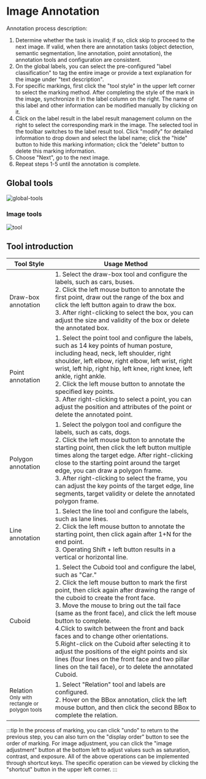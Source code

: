# Image Annotation

Annotation process description:

1. Determine whether the task is invalid; if so, click skip to proceed to the next image. If valid, when there are annotation tasks (object detection, semantic segmentation, line annotation, point annotation), the annotation tools and configuration are consistent.
2. On the global labels, you can select the pre-configured "label classification" to tag the entire image or provide a text explanation for the image under "text description".
3. For specific markings, first click the "tool style" in the upper left corner to select the marking method. After completing the style of the mark in the image, synchronize it in the label column on the right. The name of this label and other information can be modified manually by clicking on it.
4. Click on the label result in the label result management column on the right to select the corresponding mark in the image. The selected tool in the toolbar switches to the label result tool. Click "modify" for detailed information to drop down and select the label name; click the "hide" button to hide this marking information; click the "delete" button to delete this marking information.
5. Choose "Next", go to the next image.
6. Repeat steps 1-5 until the annotation is complete.



## Global tools

![global-tools](/en/image-global.png)


### Image tools

![tool](/en/image-tool.png)


## Tool introduction

<table className="table">
<thead>
    <tr>
        <th>Tool Style</th>
        <th style={{ whiteSpace: 'nowrap' }}>Usage Method</th>
    </tr>
    </thead>
    <tbody>
    <tr>
        <td>Draw-box annotation</td>
        <td>1. Select the draw-box tool and configure the labels, such as cars, buses.<br />2. Click the left mouse button to annotate the first point, draw out the range of the box and click the left button again to draw the box. <br />3. After right-clicking to select the box, you can adjust the size and validity of the box or delete the annotated box.</td>
    </tr>
    <tr>
        <td>Point annotation</td>
        <td>1. Select the point tool and configure the labels, such as 14 key points of human posture, including head, neck, left shoulder, right shoulder, left elbow, right elbow, left wrist, right wrist, left hip, right hip, left knee, right knee, left ankle, right ankle. <br />2. Click the left mouse button to annotate the specified key points.<br />3. After right-clicking to select a point, you can adjust the position and attributes of the point or delete the annotated point.</td>
    </tr>
    <tr>
        <td style={{ whiteSpace: 'nowrap' }}>Polygon annotation</td>
        <td>1. Select the polygon tool and configure the labels, such as cats, dogs. <br />2.  Click the left mouse button to annotate the starting point, then click the left button multiple times along the target edge. After right-clicking close to the starting point around the target edge, you can draw a polygon frame. <br />3. After right-clicking to select the frame, you can adjust the key points of the target edge, line segments, target validity or delete the annotated polygon frame.</td>
    </tr>
    <tr>
        <td>Line annotation</td>
        <td>1. Select the line tool and configure the labels, such as lane lines.<br />2. Click the left mouse button to annotate the starting point, then click again after 1+N for the end point. <br />3. Operating Shift + left button results in a vertical or horizontal line.</td>
    </tr>
    <tr>
        <td>Cuboid</td>
        <td>1. Select the Cuboid tool and configure the label, such as "Car."<br />2. Click the left mouse button to mark the first point, then click again after drawing the range of the cuboid to create the front face.<br />3. Move the mouse to bring out the tail face (same as the front face), and click the left mouse button to complete.<br />4.Click to switch between the front and back faces and to change other orientations.<br />5.Right-click on the Cuboid after selecting it to adjust the positions of the eight points and six lines (four lines on the front face and two pillar lines on the tail face), or to delete the annotated Cuboid.</td>
    </tr>
    <tr>
        <td>Relation<br /><sub>Only with rectangle or polygon tools</sub></td>
        <td>1. Select "Relation" tool and labels are configured.<br />2. Hover on the BBox annotation, click the left mouse button, and then click the second BBox to complete the relation.</td>
    </tr>
    </tbody>
</table>

:::tip
In the process of marking, you can click "undo" to return to the previous step, you can also turn on the "display order" button to see the order of marking. For image adjustment, you can click the "image adjustment" button at the bottom left to adjust values such as saturation, contrast, and exposure.
All of the above operations can be implemented through shortcut keys. The specific operation can be viewed by clicking the "shortcut" button in the upper left corner.
:::